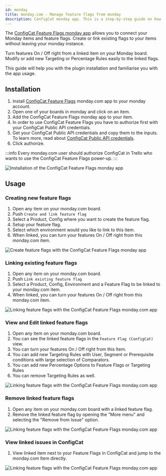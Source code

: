 ```yaml
---
id: monday
title: monday.com - Manage feature flags from monday
description: ConfigCat monday app. This is a step-by-step guide on how to connect and manage feature flags from monday.com boards and items.
---
```


The <a href="https://monday.com/marketplace/10000079" target="_blank">ConfigCat Feature Flags monday app</a> allows you to connect your Monday items and feature flags. Create or link existing flags to your items without leaving your monday instance.

Turn features On / Off right from a linked item on your Monday board. Modify or add new Targeting or Percentage Rules easily to the linked flags.

This guide will help you with the plugin installation and familiarise you with the app usage.

## Installation

1. Install <a href="https://monday.com/marketplace/10000079" target="_blank">ConfigCat Feature Flags</a> monday.com app to your monday account.
2. Open one of your boards in monday and click on an item.
3. Add the ConfigCat Feature Flags monday app to your item.
4. In order to use ConfigCat Feature Flags you have to authorize first with your ConfigCat Public API credentials.
5. Get your ConfigCat Public API credentials and copy them to the inputs. To learn more, read about <a href="https://app.configcat.com/my-account/public-api-credentials" target="_blank">ConfigCat Public API credentials</a>.
6. Click authorize.

:::info
Every monday.com user should authorize ConfigCat in Trello who wants to use the ConfigCat Feature Flags power-up.
:::

<img src="/docs/assets/monday/monday_auth.gif" className="zoomable" alt="Installation of the ConfigCat Feature Flags monday app" />

## Usage

### Creating new feature flags

1. Open any item on your monday.com board.
2. Push `Create and link feature flag`
3. Select a Product, Config where you want to create the feature flag.
4. Setup your feature flag.
5. Select which environment would you like to link to this item.
6. When linked, you can turn your features On / Off right from this monday.com item.

<img src="/docs/assets/monday/monday_create.gif" className="zoomable" alt="Create feature flags with the ConfigCat Feature Flags monday app" />

### Linking existing feature flags

1. Open any item on your monday.com board.
2. Push `Link existing feature flag`
3. Select a Product, Config, Environment and a Feature Flag to be linked to your monday.com item.
4. When linked, you can turn your features On / Off right from this monday.com item.

<img src="/docs/assets/monday/monday_link.gif" className="zoomable" alt="Linking feature flags with the ConfigCat Feature Flags monday.com app" />

### View and Edit linked feature flags

1. Open any item on your monday.com board.
2. You can see the linked feature flags in the `Feature Flag (ConfigCat)` view.
3. You can turn your features On / Off right from this Item.
4. You can add new Targeting Rules with User, Segment or Prerequisite conditions with large selection of Comparators.
5. You can add new Percentage Options to Feature Flags or Targeting Rules
6. You can remove Targeting Rules as well.

<img src="/docs/assets/monday/monday_link.gif" className="zoomable" alt="Linking feature flags with the ConfigCat Feature Flags monday.com app" />

### Remove linked feature flags

1. Open any item on your monday.com board with a linked feature flag.
2. Remove the linked feature flag by opening the "More menu" and selecting the "Remove from Issue" option.

<img src="/docs/assets/monday/monday_link.gif" className="zoomable" alt="Linking feature flags with the ConfigCat Feature Flags monday.com app" />

### View linked issues in ConfigCat

1. View linked item next to your Feature Flags in ConfigCat and jump to the monday.com Item directly.

<img src="/docs/assets/monday/monday_link.gif" className="zoomable" alt="Linking feature flags with the ConfigCat Feature Flags monday.com app" />
